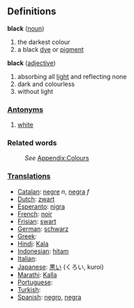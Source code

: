 ==Definitions==
;'''black''' ([[noun]])
#the darkest colour
#a black [[dye]] or [[pigment]]
;'''black''' ([[adjective]])
#absorbing all [[light]] and reflecting none
#dark and colourless
#without light
===[[Antonym]]s===
#[[white]]
===Related words===
:''See'' [[Wiktionary_Appendix:Colours|Appendix:Colours]]

===[[Translation]]s===

* [[Catalan]]: [[negre]] ''n'', [[negra]] ''f''
* [[Dutch]]: [[zwart]]
* [[Esperanto]]: [[nigra]]
* [[French]]: [[noir]]
* [[Frisian]]: [[swart]]
* [[German]]: [[schwarz]]
* [[Greek]]: [[]]
* [[Hindi]]: [[Kala]]
* [[Indonesian]]: [[hitam]]
* [[Italian]]: [[]]
* [[Japanese]]: [[黒い]] (くろい, kuroi)
* [[Marathi]]: [[Kalla]]
* [[Portuguese]]: [[]]
* [[Turkish]]: [[]]
* [[Spanish]]: [[negro]], [[negra]]